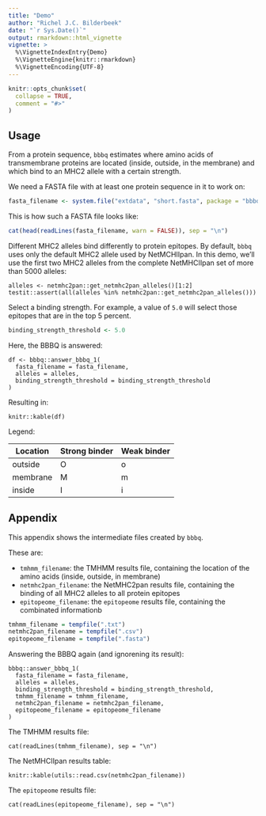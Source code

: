 ```yaml
---
title: "Demo"
author: "Richel J.C. Bilderbeek"
date: "`r Sys.Date()`"
output: rmarkdown::html_vignette
vignette: >
  %\VignetteIndexEntry{Demo}
  %\VignetteEngine{knitr::rmarkdown}
  %\VignetteEncoding{UTF-8}
---
```


```r
knitr::opts_chunk$set(
  collapse = TRUE,
  comment = "#>"
)
```

## Usage

From a protein sequence, `bbbq` estimates where amino acids of transmembrane proteins 
are located (inside, outside, in the membrane) and which bind to an MHC2
allele with a certain strength.

We need a FASTA file with at least one protein sequence in it to work on:

```r
fasta_filename <- system.file("extdata", "short.fasta", package = "bbbq")
```

This is how such a FASTA file looks like:

```r
cat(head(readLines(fasta_filename, warn = FALSE)), sep = "\n")
```

Different MHC2 alleles bind differently to protein epitopes. 
By default, `bbbq` uses only the default MHC2 allele used by NetMCHIIpan.
In this demo, we'll use the first two MHC2 alleles from the complete
NetMHCIIpan set of more than 5000 alleles:

```
alleles <- netmhc2pan::get_netmhc2pan_alleles()[1:2]
testit::assert(all(alleles %in% netmhc2pan::get_netmhc2pan_alleles()))
```

Select a binding strength. For example, a value of `5.0` will select
those epitopes that are in the top 5 percent.

```r
binding_strength_threshold <- 5.0
```

Here, the BBBQ is answered:

```
df <- bbbq::answer_bbbq_1(
  fasta_filename = fasta_filename,
  alleles = alleles,
  binding_strength_threshold = binding_strength_threshold
)
```

Resulting in:

```
knitr::kable(df)
```

Legend:

Location|Strong binder|Weak binder
---|---|---
outside|O|o
membrane|M|m
inside|I|i

## Appendix

This appendix shows the intermediate files created by `bbbq`.

These are:

 * `tmhmm_filename`: the TMHMM results file, containing the location of the
   amino acids (inside, outside, in membrane)
 * `netmhc2pan_filename`: the NetMHC2pan results file, containing the
   binding of all MHC2 alleles to all protein epitopes
 * `epitopeome_filename`: the `epitopeome` results file, containing the
   combinated informationb

```r
tmhmm_filename = tempfile(".txt")
netmhc2pan_filename = tempfile(".csv")
epitopeome_filename = tempfile(".fasta")
```

Answering the BBBQ again (and ignorening its result):

```
bbbq::answer_bbbq_1(
  fasta_filename = fasta_filename,
  alleles = alleles,
  binding_strength_threshold = binding_strength_threshold,
  tmhmm_filename = tmhmm_filename,
  netmhc2pan_filename = netmhc2pan_filename,
  epitopeome_filename = epitopeome_filename
)
```

The TMHMM results file:

```
cat(readLines(tmhmm_filename), sep = "\n")
```

The NetMHCIIpan results table:

```
knitr::kable(utils::read.csv(netmhc2pan_filename))
```

The `epitopeome` results file:

```
cat(readLines(epitopeome_filename), sep = "\n")
```
